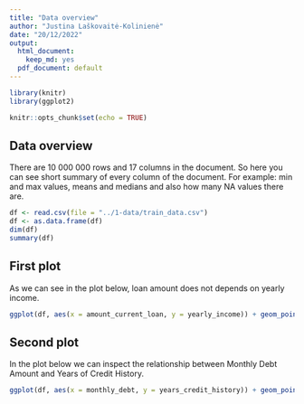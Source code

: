 ```yaml
---
title: "Data overview"
author: "Justina Laškovaitė-Kolinienė"
date: "20/12/2022"
output:
  html_document:
    keep_md: yes
  pdf_document: default
---
```


```r
library(knitr)
library(ggplot2)
```

```r
knitr::opts_chunk$set(echo = TRUE)
```

## Data overview

There are 10 000 000 rows and 17 columns in the document. So here you can see short summary of every column of the document. For example: min and max values, means and medians and also how many NA values there are. 

```r
df <- read.csv(file = "../1-data/train_data.csv")
df <- as.data.frame(df)
dim(df)
summary(df)
```

## First plot

As we can see in the plot below, loan amount does not depends on yearly income. 

```r
ggplot(df, aes(x = amount_current_loan, y = yearly_income)) + geom_point(colour = "black") 
```

## Second plot

In the plot below we can inspect the relationship between Monthly Debt Amount and Years of Credit History. 

```r
ggplot(df, aes(x = monthly_debt, y = years_credit_history)) + geom_point(colour = "black") 
```